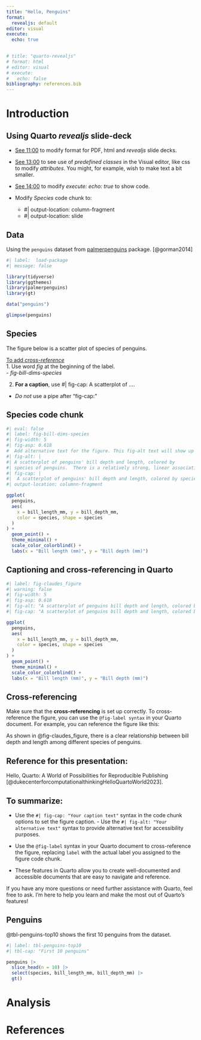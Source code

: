 ```yaml
---
title: "Hello, Penguins"
format: 
  revealjs: default
editor: visual
execute:
  echo: true
 

# title: "quarto-revealjs"
# format: html
# editor: visual
# execute: 
#   echo: false
bibliography: references.bib
---
```


# Introduction

## Using Quarto *revealjs* slide-deck

-   [See 11:00](https://www.youtube.com/watch?v=_f3latmOhew&t=980s) to modify format for PDF, html and *revealjs* slide decks.

-   [See 13:00](https://www.youtube.com/watch?v=_f3latmOhew&t=980s) to see use of *predefined classes* in the Visual editor, like css to modify *attributes*. You might, for example, wish to make text a bit smaller.

-   [See 14:00](https://www.youtube.com/watch?v=_f3latmOhew&t=980s) to modify *execute: echo: true* to show code.

-   Modify *Species* code chunk to:

    -   #\| output-location: column-fragment\
    -   #\| output-location: slide

## Data

Using the `penguins` dataset from [palmerpenguins](https://allisonhorst.github.io/palmerpenguins/articles/intro.html) package. [@gorman2014]

```r
#| label:  load-package
#| message: false

library(tidyverse)
library(ggthemes)
library(palmerpenguins)
library(gt)

data("penguins")

```

```r
glimpse(penguins)
```

## Species

The figure below is a scatter plot of species of penguins.

<u>To add *cross-reference*</u>\
1. Use word *fig* at the beginning of the label.\
- *fig-bill-dims-species*

2.  **For a caption**, use #\| fig-cap: A scatterplot of ....\

-   *Do not* use a pipe after "fig-cap:"

## Species code chunk

```r
#| eval: false
#| label: fig-bill-dims-species
#| fig-width: 5
#| fig-asp: 0.618
#  Add alternative text for the figure. This fig-alt text will show up in "inspect" function.  
#| fig-alt: |
#| A scatterplot of penguins' bill depth and length, colored by 
#| species of penguins.  There is a relatively strong, linear association.
#| fig-cap: |
#|  A scatterplot of penguins' bill depth and length, colored by species of penguins. 
#| output-location: columnn-fragment 

ggplot(
  penguins,
  aes(
    x = bill_length_mm, y = bill_depth_mm,
    color = species, shape = species
  )
) +
  geom_point() +
  theme_minimal() +
  scale_color_colorblind() +
  labs(x = "Bill length (mm)", y = "Bill depth (mm)")
```

## Captioning and cross-referencing in Quarto

```r
#| label: fig-claudes_figure
#| warning: false
#| fig-width: 5
#| fig-asp: 0.618
#| fig-alt: "A scatterplot of penguins bill depth and length, colored by species of penguins. There is a relatively strong, linear association."
#| fig-cap: "A scatterplot of penguins bill depth and length, colored by species of penguins."

ggplot(
  penguins,
  aes(
    x = bill_length_mm, y = bill_depth_mm,
    color = species, shape = species
  )
) +
  geom_point() +
  theme_minimal() +
  scale_color_colorblind() +
  labs(x = "Bill length (mm)", y = "Bill depth (mm)")
```

## Cross-referencing

Make sure that the **cross-referencing** is set up correctly. To cross-reference the figure, you can use the `@fig-label syntax` in your Quarto document. For example, you can reference the figure like this:

As shown in @fig-claudes_figure, there is a clear relationship between bill depth and length among different species of penguins.  

## Reference for this presentation: 

Hello, Quarto: A World of Possibilities for Reproducible Publishing  [@dukecenterforcomputationalthinkingHelloQuartoWorld2023]. 


## **To summarize**:

-   Use the `#| fig-cap: "Your caption text"` syntax in the code chunk options to set the figure caption. - Use the `#| fig-alt: "Your alternative text"` syntax to provide alternative text for accessibility purposes.

-   Use the `@fig-label` syntax in your Quarto document to cross-reference the figure, replacing `label` with the actual label you assigned to the figure code chunk.

-   These features in Quarto allow you to create well-documented and accessible documents that are easy to navigate and reference.

If you have any more questions or need further assistance with Quarto, feel free to ask. I'm here to help you learn and make the most out of Quarto's features!

## Penguins

@tbl-penguins-top10 shows the first 10 penguins from the dataset.

```r
#| label: tbl-penguins-top10
#| tbl-cap: "First 10 penguins"

penguins |>
  slice_head(n = 10) |>
  select(species, bill_length_mm, bill_depth_mm) |>
  gt()
```

# Analysis

# References
